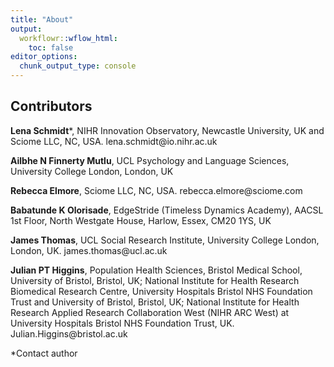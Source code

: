 ```yaml
---
title: "About"
output:
  workflowr::wflow_html:
    toc: false
editor_options:
  chunk_output_type: console
---
```


## Contributors

__Lena Schmidt__*, NIHR Innovation Observatory, Newcastle University, UK and Sciome LLC, NC, USA. lena.schmidt@io.nihr.ac.uk

__Ailbhe N Finnerty Mutlu__, UCL Psychology and Language Sciences, University College London, London, UK

__Rebecca Elmore__, Sciome LLC, NC, USA. rebecca.elmore@sciome.com

__Babatunde K Olorisade__, EdgeStride (Timeless Dynamics Academy), AACSL 1st Floor, North Westgate House, Harlow, Essex, CM20 1YS, UK


__James Thomas__, UCL Social Research Institute, University College London, London, UK. james.thomas@ucl.ac.uk

__Julian PT Higgins__, Population Health Sciences, Bristol Medical School, University of Bristol, Bristol, UK; National Institute for Health Research Biomedical Research Centre, University Hospitals Bristol NHS Foundation Trust and University of Bristol, Bristol, UK; National Institute for Health Research Applied Research Collaboration West (NIHR ARC West) at University Hospitals Bristol NHS Foundation Trust, UK. Julian.Higgins@bristol.ac.uk


*Contact author
